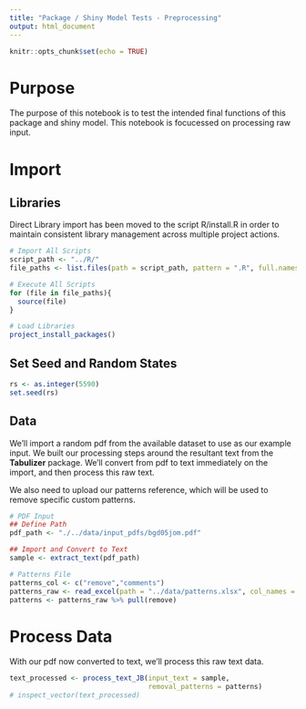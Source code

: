 ```yaml
---
title: "Package / Shiny Model Tests - Preprocessing"
output: html_document
---
```


```r
knitr::opts_chunk$set(echo = TRUE)
```

# Purpose
The purpose of this notebook is to test the intended final functions of this package and shiny model. This notebook is focucessed on processing raw input.

# Import
## Libraries
Direct Library import has been moved to the script R/install.R in order to maintain consistent library management across multiple project actions.
```r
# Import All Scripts
script_path <- "../R/"
file_paths <- list.files(path = script_path, pattern = ".R", full.names = TRUE)

# Execute All Scripts
for (file in file_paths){
  source(file)
}

# Load Libraries
project_install_packages()
```

## Set Seed and Random States
```r
rs <- as.integer(5590)
set.seed(rs)
```

## Data
We'll import a random pdf from the available dataset to use as our example input.
We built our processing steps around the resultant text from the **Tabulizer** package. We'll convert from pdf to text immediately on the import, and then process this raw text.

We also need to upload our patterns reference, which will be used to remove specific custom patterns.

```r
# PDF Input
## Define Path
pdf_path <- "./../data/input_pdfs/bgd05jom.pdf"

## Import and Convert to Text
sample <- extract_text(pdf_path)

# Patterns File
patterns_col <- c("remove","comments")
patterns_raw <- read_excel(path = "../data/patterns.xlsx", col_names = patterns_col, )
patterns <- patterns_raw %>% pull(remove)
```

# Process Data
With our pdf now converted to text, we'll process this raw text data.
```r
text_processed <- process_text_JB(input_text = sample, 
                                  removal_patterns = patterns)
# inspect_vector(text_processed)
```


